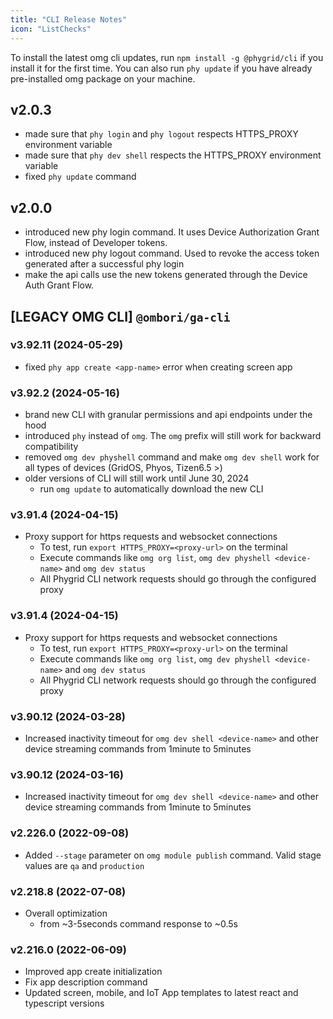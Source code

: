 ```yaml
---
title: "CLI Release Notes"
icon: "ListChecks"
---
```


To install the latest omg cli updates, run `npm install -g @phygrid/cli` if you install it for the first time. You can also run `phy update` if you have already pre-installed omg package on your machine.

## v2.0.3

- made sure that `phy login` and `phy logout` respects HTTPS_PROXY environment variable
- made sure that `phy dev shell` respects the HTTPS_PROXY environment variable
- fixed `phy update` command

## v2.0.0

- introduced new phy login command. It uses Device Authorization Grant Flow, instead of Developer tokens.
- introduced new phy logout command. Used to revoke the access token generated after a successful phy login
- make the api calls use the new tokens generated through the Device Auth Grant Flow.

## [LEGACY OMG CLI] `@ombori/ga-cli`

### v3.92.11 (2024-05-29)

- fixed `phy app create <app-name>` error when creating screen app

### v3.92.2 (2024-05-16)

- brand new CLI with granular permissions and api endpoints under the hood
- introduced `phy` instead of `omg`. The `omg` prefix will still work for backward compatibility
- removed `omg dev physhell` command and make `omg dev shell` work for all types of devices (GridOS, Phyos, Tizen6.5 >)
- older versions of CLI will still work until June 30, 2024
  - run `omg update` to automatically download the new CLI

### v3.91.4 (2024-04-15)

- Proxy support for https requests and websocket connections
  - To test, run `export HTTPS_PROXY=<proxy-url>` on the terminal
  - Execute commands like `omg org list`, `omg dev physhell <device-name>` and `omg dev status`
  - All Phygrid CLI network requests should go through the configured proxy

### v3.91.4 (2024-04-15)

- Proxy support for https requests and websocket connections
  - To test, run `export HTTPS_PROXY=<proxy-url>` on the terminal
  - Execute commands like `omg org list`, `omg dev physhell <device-name>` and `omg dev status`
  - All Phygrid CLI network requests should go through the configured proxy

### v3.90.12 (2024-03-28)

- Increased inactivity timeout for `omg dev shell <device-name>` and other device streaming commands from 1minute to 5minutes

### v3.90.12 (2024-03-16)

- Increased inactivity timeout for `omg dev shell <device-name>` and other device streaming commands from 1minute to 5minutes

### v2.226.0 (2022-09-08)

- Added `--stage` parameter on `omg module publish` command. Valid stage values are `qa` and `production`

### v2.218.8 (2022-07-08)

- Overall optimization
  - from ~3-5seconds command response to ~0.5s

### v2.216.0 (2022-06-09)

- Improved app create initialization
- Fix app description command
- Updated screen, mobile, and IoT App templates to latest react and typescript versions
